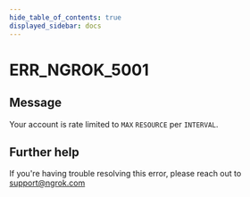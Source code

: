 ```yaml
---
hide_table_of_contents: true
displayed_sidebar: docs
---
```



# ERR_NGROK_5001

## Message

Your account is rate limited to `MAX` `RESOURCE` per `INTERVAL`.

<ErrorDetails error="err_ngrok_5001" />

## Further help

If you're having trouble resolving this error, please reach out to [support@ngrok.com](mailto:support@ngrok.com?subject=Help%20with%20ERR_NGROK_5001)

